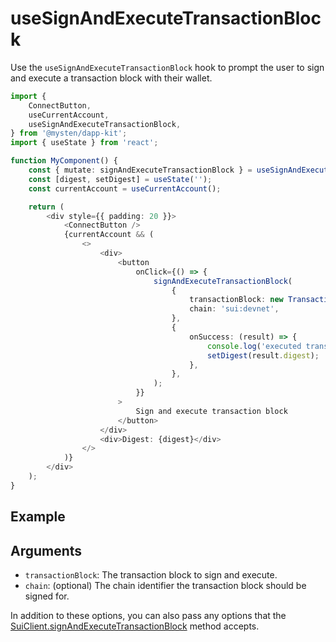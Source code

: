 
# useSignAndExecuteTransactionBlock

Use the `useSignAndExecuteTransactionBlock` hook to prompt the user to sign and execute a
transaction block with their wallet.

```ts
import {
    ConnectButton,
    useCurrentAccount,
    useSignAndExecuteTransactionBlock,
} from '@mysten/dapp-kit';
import { useState } from 'react';

function MyComponent() {
    const { mutate: signAndExecuteTransactionBlock } = useSignAndExecuteTransactionBlock();
    const [digest, setDigest] = useState('');
    const currentAccount = useCurrentAccount();

    return (
        <div style={{ padding: 20 }}>
            <ConnectButton />
            {currentAccount && (
                <>
                    <div>
                        <button
                            onClick={() => {
                                signAndExecuteTransactionBlock(
                                    {
                                        transactionBlock: new TransactionBlock(),
                                        chain: 'sui:devnet',
                                    },
                                    {
                                        onSuccess: (result) => {
                                            console.log('executed transaction block', result);
                                            setDigest(result.digest);
                                        },
                                    },
                                );
                            }}
                        >
                            Sign and execute transaction block
                        </button>
                    </div>
                    <div>Digest: {digest}</div>
                </>
            )}
        </div>
    );
}
```

## Example

<UseSignAndExecuteTransactionBlockExample />

## Arguments

-   `transactionBlock`: The transaction block to sign and execute.
-   `chain`: (optional) The chain identifier the transaction block should be signed for.

In addition to these options, you can also pass any options that the
[SuiClient.signAndExecuteTransactionBlock](http://localhost:3000/typescript/sui-client#signandexecutetransactionblock)
method accepts.
